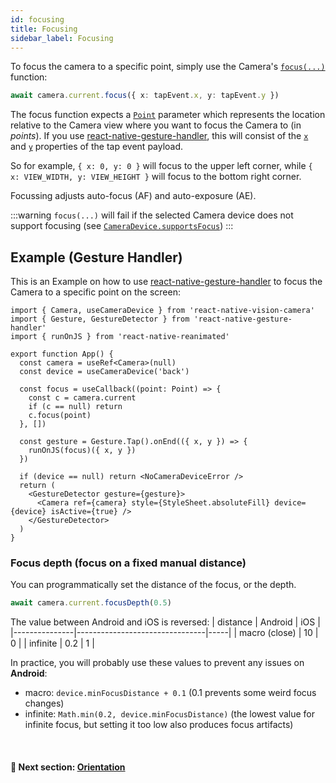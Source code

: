 ```yaml
---
id: focusing
title: Focusing
sidebar_label: Focusing
---
```


To focus the camera to a specific point, simply use the Camera's [`focus(...)`](/docs/api/classes/Camera#focus) function:

```ts
await camera.current.focus({ x: tapEvent.x, y: tapEvent.y })
```

The focus function expects a [`Point`](/docs/api/interfaces/Point) parameter which represents the location relative to the Camera view where you want to focus the Camera to (in _points_). If you use [react-native-gesture-handler](https://github.com/software-mansion/react-native-gesture-handler/), this will consist of the [`x`](https://docs.swmansion.com/react-native-gesture-handler/docs/next/gesture-handlers/api/tap-gh/#x) and [`y`](https://docs.swmansion.com/react-native-gesture-handler/docs/next/gesture-handlers/api/tap-gh/#y) properties of the tap event payload.

So for example, `{ x: 0, y: 0 }` will focus to the upper left corner, while `{ x: VIEW_WIDTH, y: VIEW_HEIGHT }` will focus to the bottom right corner.

Focussing adjusts auto-focus (AF) and auto-exposure (AE).

:::warning
`focus(...)` will fail if the selected Camera device does not support focusing (see [`CameraDevice.supportsFocus`](/docs/api/interfaces/CameraDevice#supportsfocus))
:::

## Example (Gesture Handler)

This is an Example on how to use [react-native-gesture-handler](https://github.com/software-mansion/react-native-gesture-handler/) to focus the Camera to a specific point on the screen:

```tsx
import { Camera, useCameraDevice } from 'react-native-vision-camera'
import { Gesture, GestureDetector } from 'react-native-gesture-handler'
import { runOnJS } from 'react-native-reanimated'

export function App() {
  const camera = useRef<Camera>(null)
  const device = useCameraDevice('back')

  const focus = useCallback((point: Point) => {
    const c = camera.current
    if (c == null) return
    c.focus(point)
  }, [])

  const gesture = Gesture.Tap().onEnd(({ x, y }) => {
    runOnJS(focus)({ x, y })
  })

  if (device == null) return <NoCameraDeviceError />
  return (
    <GestureDetector gesture={gesture}>
      <Camera ref={camera} style={StyleSheet.absoluteFill} device={device} isActive={true} />
    </GestureDetector>
  )
}
```

### Focus depth (focus on a fixed manual distance)

You can programmatically set the distance of the focus, or the depth.

```ts
await camera.current.focusDepth(0.5)
```

The value between Android and iOS is reversed:
| distance | Android | iOS |
|---------------|--------------------------------|-----|
| macro (close) | 10 | 0 |
| infinite | 0.2 | 1 |

In practice, you will probably use these values to prevent any issues on **Android**:

- macro: `device.minFocusDistance + 0.1` (0.1 prevents some weird focus changes)
- infinite: `Math.min(0.2, device.minFocusDistance)` (the lowest value for infinite focus, but setting it too low also produces focus artifacts)

<br />

#### 🚀 Next section: [Orientation](orientation)
